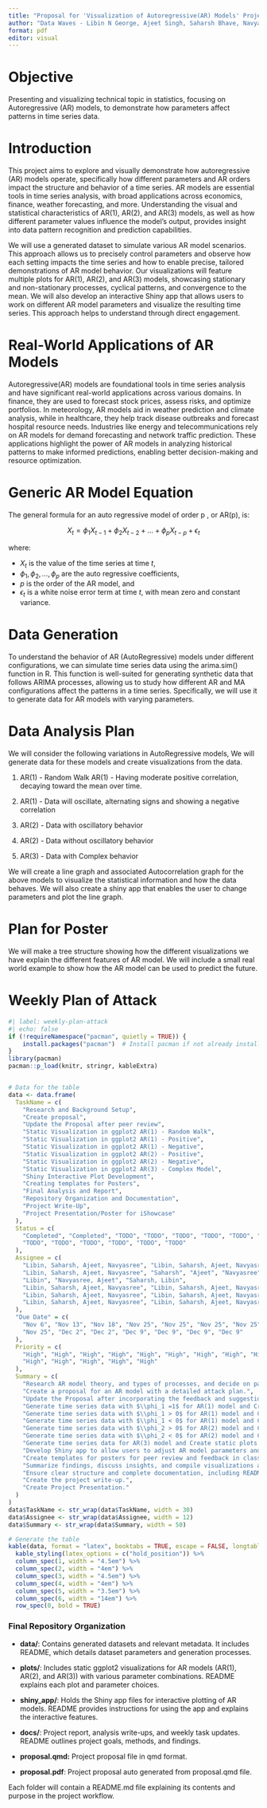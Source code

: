 ```yaml
---
title: "Proposal for 'Visualization of Autoregressive(AR) Models' Project"
author: "Data Waves - Libin N George, Ajeet Singh, Saharsh Bhave, Navyasree Madhu"
format: pdf
editor: visual
---
```


# Objective

Presenting and visualizing technical topic in statistics, focusing on Autoregressive (AR) models, to demonstrate how parameters affect patterns in time series data.

# Introduction

This project aims to explore and visually demonstrate how autoregressive (AR) models operate, specifically how different parameters and AR orders impact the structure and behavior of a time series. AR models are essential tools in time series analysis, with broad applications across economics, finance, weather forecasting, and more. Understanding the visual and statistical characteristics of AR(1), AR(2), and AR(3) models, as well as how different parameter values influence the model’s output, provides insight into data pattern recognition and prediction capabilities.

We will use a generated dataset to simulate various AR model scenarios. This approach allows us to precisely control parameters and observe how each setting impacts the time series and how to enable precise, tailored demonstrations of AR model behavior. Our visualizations will feature multiple plots for AR(1), AR(2), and AR(3) models, showcasing stationary and non-stationary processes, cyclical patterns, and convergence to the mean. We will also develop an interactive Shiny app that allows users to work on different AR model parameters and visualize the resulting time series. This approach helps to understand through direct engagement.

# **Real-World Applications of AR Models**

Autoregressive(AR) models are foundational tools in time series analysis and have significant real-world applications across various domains. In finance, they are used to forecast stock prices, assess risks, and optimize portfolios. In meteorology, AR models aid in weather prediction and climate analysis, while in healthcare, they help track disease outbreaks and forecast hospital resource needs. Industries like energy and telecommunications rely on AR models for demand forecasting and network traffic prediction. These applications highlight the power of AR models in analyzing historical patterns to make informed predictions, enabling better decision-making and resource optimization.

# Generic AR Model Equation

The general formula for an auto regressive model of order p , or AR(p), is:

$$
X_t = \phi_1 X_{t-1} + \phi_2 X_{t-2} + \dots + \phi_p X_{t-p} + \epsilon_t
$$

where:

-   $X_t$ is the value of the time series at time $t$,
-   $\phi_1, \phi_2, \dots, \phi_p$ are the auto regressive coefficients,
-   $p$ is the order of the AR model, and
-   $\epsilon_t$ is a white noise error term at time $t$, with mean zero and constant variance.

# Data Generation

To understand the behavior of AR (AutoRegressive) models under different configurations, we can simulate time series data using the arima.sim() function in R. This function is well-suited for generating synthetic data that follows ARIMA processes, allowing us to study how different AR and MA configurations affect the patterns in a time series. Specifically, we will use it to generate data for AR models with varying parameters.

# Data Analysis Plan

We will consider the following variations in AutoRegressive models, We will generate data for these models and create visualizations from the data.

1.  AR(1) - Random Walk AR(1) - Having moderate positive correlation, decaying toward the mean over time.

2.  AR(1) - Data will oscillate, alternating signs and showing a negative correlation

3.  AR(2) - Data with oscillatory behavior

4.  AR(2) - Data without oscillatory behavior

5.  AR(3) - Data with Complex behavior

We will create a line graph and associated Autocorrelation graph for the above models to visualize the statistical information and how the data behaves. We will also create a shiny app that enables the user to change parameters and plot the line graph.

# Plan for Poster

We will make a tree structure showing how the different visualizations we have explain the different features of AR model. We will include a small real world example to show how the AR model can be used to predict the future.

# Weekly Plan of Attack

```r
#| label: weekly-plan-attack
#| echo: false
if (!requireNamespace("pacman", quietly = TRUE)) {
    install.packages("pacman")  # Install pacman if not already installed
}
library(pacman)
pacman::p_load(knitr, stringr, kableExtra)


# Data for the table
data <- data.frame(
  TaskName = c(
    "Research and Background Setup",
    "Create proposal",
    "Update the Proposal after peer review",
    "Static Visualization in ggplot2 AR(1) - Random Walk",
    "Static Visualization in ggplot2 AR(1) - Positive",
    "Static Visualization in ggplot2 AR(1) - Negative",
    "Static Visualization in ggplot2 AR(2) - Positive",
    "Static Visualization in ggplot2 AR(2) - Negative",
    "Static Visualization in ggplot2 AR(3) - Complex Model",
    "Shiny Interactive Plot Development",
    "Creating templates for Posters",
    "Final Analysis and Report",
    "Repository Organization and Documentation",
    "Project Write-Up",
    "Project Presentation/Poster for iShowcase"
  ),
  Status = c(
    "Completed", "Completed", "TODO", "TODO", "TODO", "TODO", "TODO", "TODO", "TODO",
    "TODO", "TODO", "TODO", "TODO", "TODO", "TODO"
  ),
  Assignee = c(
    "Libin, Saharsh, Ajeet, Navyasree", "Libin, Saharsh, Ajeet, Navyasree",
    "Libin, Saharsh, Ajeet, Navyasree", "Saharsh", "Ajeet", "Navyasree",
    "Libin", "Navyasree, Ajeet", "Saharsh, Libin",
    "Libin, Saharsh, Ajeet, Navyasree", "Libin, Saharsh, Ajeet, Navyasree",
    "Libin, Saharsh, Ajeet, Navyasree", "Libin, Saharsh, Ajeet, Navyasree",
    "Libin, Saharsh, Ajeet, Navyasree", "Libin, Saharsh, Ajeet, Navyasree"
  ),
  "Due Date" = c(
    "Nov 6", "Nov 13", "Nov 18", "Nov 25", "Nov 25", "Nov 25", "Nov 25", "Nov 25",
    "Nov 25", "Dec 2", "Dec 2", "Dec 9", "Dec 9", "Dec 9", "Dec 9"
  ),
  Priority = c(
    "High", "High", "High", "High", "High", "High", "High", "High", "High", "High",
    "High", "High", "High", "High", "High"
  ),
  Summary = c(
    "Research AR model theory, and types of processes, and decide on parameter settings for AR(1), AR(2), AR(3) models",
    "Create a proposal for an AR model with a detailed attack plan.",
    "Update the Proposal after incorporating the feedback and suggestions from Peer review and submission for instructor review.",
    "Generate time series data with $\\phi_1 =1$ for AR(1) model and Create static plots in ggplot2 for AR model for Random Walk.",
    "Generate time series data with $\\phi_1 > 0$ for AR(1) model and Create static plots in ggplot2 for AR model for Positive Correlation.",
    "Generate time series data with $\\phi_1 < 0$ for AR(1) model and Create static plots in ggplot2 for AR model for Negative Correlation.",
    "Generate time series data with $\\phi_2 > 0$ for AR(2) model and Create static plots in ggplot2 for AR model without Oscillatory Behavior.",
    "Generate time series data with $\\phi_2 < 0$ for AR(2) model and Create static plots in ggplot2 for AR model with Oscillatory Behavior.",
    "Generate time series data for AR(3) model and Create static plots in ggplot2 for AR model with Complex Behavior.",
    "Develop Shiny app to allow users to adjust AR model parameters and visualize results in real-time, including dynamic plot updates.",
    "Create templates for posters for peer review and feedback in class.",
    "Summarize findings, discuss insights, and compile visualizations and interpretations for the final report.",
    "Ensure clear structure and complete documentation, including README files for each folder, usage guidelines for plots, and Shiny app.",
    "Create the project write-up.",
    "Create Project Presentation."
  )
)
data$TaskName <- str_wrap(data$TaskName, width = 30)
data$Assignee <- str_wrap(data$Assignee, width = 12)
data$Summary <- str_wrap(data$Summary, width = 50)

# Generate the table
kable(data, format = "latex", booktabs = TRUE, escape = FALSE, longtable = TRUE) %>%
  kable_styling(latex_options = c("hold_position")) %>%
  column_spec(1, width = "4.5em") %>%
  column_spec(2, width = "4em") %>%
  column_spec(3, width = "4.5em") %>%
  column_spec(4, width = "4em") %>%
  column_spec(5, width = "3.5em") %>%
  column_spec(6, width = "14em") %>%
  row_spec(0, bold = TRUE)
```

### **Final Repository Organization**

-   **data/**: Contains generated datasets and relevant metadata. It includes README, which details dataset parameters and generation processes.

-   **plots/**: Includes static ggplot2 visualizations for AR models (AR(1), AR(2), and AR(3)) with various parameter combinations. README explains each plot and parameter choices.

-   **shiny_app/**: Holds the Shiny app files for interactive plotting of AR models. README provides instructions for using the app and explains the interactive features.

-   **docs/**: Project report, analysis write-ups, and weekly task updates. README outlines project goals, methods, and findings.

-   **proposal.qmd:** Project proposal file in qmd format.

-   **proposal.pdf**: Project proposal auto generated from proposal.qmd file.

Each folder will contain a README.md file explaining its contents and purpose in the project workflow.
